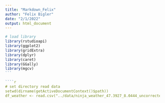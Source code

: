 ```yaml
---
title: "Markdown_Felix"
author: "Felix Bigler"
date: "2/1/2022"
output: html_document
---
```


````r
# load library
library(rstudioapi)
library(ggplot2)
library(gridExtra)
library(dplyr)
library(caret)
library(GGally)
library(mgcv)
```

````r
# set directory read data
setwd(dirname(getActiveDocumentContext()$path))
df_weather <- read.csv("../data/ninja_weather_47.3927_8.0444_uncorrected.csv",header = TRUE)
`````

